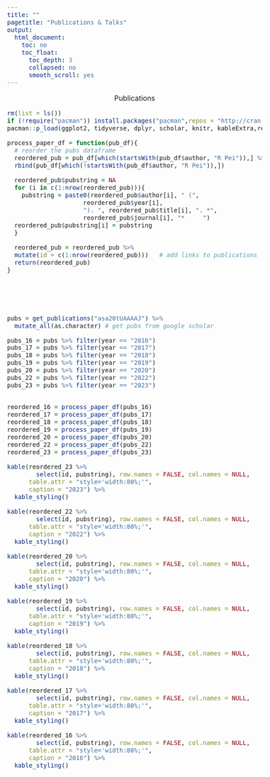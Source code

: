 ```yaml
---
title: ""
pagetitle: "Publications & Talks"
output:
  html_document:
    toc: no
    toc_float:
      toc_depth: 3
      collapsed: no
      smooth_scroll: yes
---
```


<style type="text/css">
  body{
  font-size: 12pt;
}

</style>

<center class="h1"> Publications </center>


```r
rm(list = ls())
if (!require("pacman")) install.packages("pacman",repos = "http://cran.us.r-project.org")
pacman::p_load(ggplot2, tidyverse, dplyr, scholar, knitr, kableExtra,readxl)

process_paper_df = function(pub_df){
  # reorder the pubs dataframe
  reordered_pub = pub_df[which(startsWith(pub_df$author, "R Pei")),] %>% 
  rbind(pub_df[which(!startsWith(pub_df$author, "R Pei")),])

  reordered_pub$pubstring = NA
  for (i in c(1:nrow(reordered_pub))){
    pubstring = paste0(reordered_pub$author[i], " (",
                     reordered_pub$year[i],
                     "). ", reordered_pub$title[i], ". *",
                     reordered_pub$journal[i], "*     ")
  reordered_pub$pubstring[i] = pubstring
  }

  reordered_pub = reordered_pub %>%
  mutate(id = c(1:nrow(reordered_pub)))   # add links to publications
  return(reordered_pub)
}
```
<br>
<br>
<br>



```r
pubs = get_publications("asa20tUAAAAJ") %>%
  mutate_all(as.character) # get pubs from google scholar

pubs_16 = pubs %>% filter(year == "2016")
pubs_17 = pubs %>% filter(year == "2017")
pubs_18 = pubs %>% filter(year == "2018")
pubs_19 = pubs %>% filter(year == "2019")
pubs_20 = pubs %>% filter(year == "2020")
pubs_22 = pubs %>% filter(year == "2022")
pubs_23 = pubs %>% filter(year == "2023")


reordered_16 = process_paper_df(pubs_16)
reordered_17 = process_paper_df(pubs_17)
reordered_18 = process_paper_df(pubs_18)
reordered_19 = process_paper_df(pubs_19)
reordered_20 = process_paper_df(pubs_20)
reordered_22 = process_paper_df(pubs_22)
reordered_23 = process_paper_df(pubs_23)

kable(reordered_23 %>%
        select(id, pubstring), row.names = FALSE, col.names = NULL,
      table.attr = "style='width:80%;'", 
      caption = "2023") %>%
  kable_styling()

kable(reordered_22 %>%
        select(id, pubstring), row.names = FALSE, col.names = NULL,
      table.attr = "style='width:80%;'", 
      caption = "2022") %>%
  kable_styling()

kable(reordered_20 %>%
        select(id, pubstring), row.names = FALSE, col.names = NULL,
      table.attr = "style='width:80%;'", 
      caption = "2020") %>%
  kable_styling()

kable(reordered_19 %>%
        select(id, pubstring), row.names = FALSE, col.names = NULL,
      table.attr = "style='width:80%;'", 
      caption = "2019") %>%
  kable_styling()

kable(reordered_18 %>%
        select(id, pubstring), row.names = FALSE, col.names = NULL,
      table.attr = "style='width:80%;'", 
      caption = "2018") %>%
  kable_styling()

kable(reordered_17 %>%
        select(id, pubstring), row.names = FALSE, col.names = NULL,
      table.attr = "style='width:80%;'", 
      caption = "2017") %>%
  kable_styling()

kable(reordered_16 %>%
        select(id, pubstring), row.names = FALSE, col.names = NULL,
      table.attr = "style='width:80%;'", 
      caption = "2016") %>%
  kable_styling()
```


